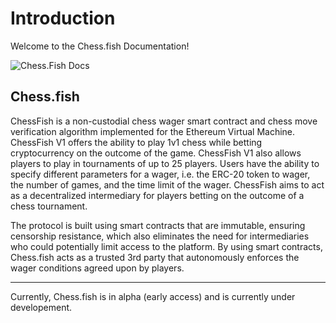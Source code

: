 # Introduction
 
Welcome to the Chess.fish Documentation!

<img src="https://upload.wikimedia.org/wikipedia/commons/8/89/Stockfish_icon_%282010-2020%29.png" alt="Chess.Fish Docs" width={250} height={250}/>

## Chess.fish


ChessFish is a non-custodial chess wager smart contract and chess move verification algorithm implemented for the Ethereum Virtual Machine. 
ChessFish V1 offers the ability to play 1v1 chess while betting cryptocurrency on the outcome of the game. ChessFish V1 also allows players to play in tournaments of up to 25 players.
Users have the ability to specify different parameters for a wager, i.e. the ERC-20 token to wager, the number of games, and the time limit of the wager. 
ChessFish aims to act as a decentralized intermediary for players betting on the outcome of a chess tournament.

The protocol is built using smart contracts that are immutable, ensuring censorship resistance, which also eliminates the need for intermediaries who could potentially limit access to the platform.
By using smart contracts, Chess.fish acts as a trusted 3rd party that autonomously enforces the wager conditions agreed upon by players.

______ 

Currently, Chess.fish is in alpha (early access) and is currently under developement. 

